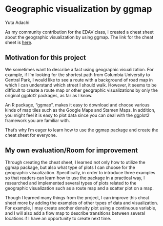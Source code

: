 # Geographic visualization by ggmap

Yuta Adachi

As my community contribution for the EDAV class, I created a cheat sheet about the geographic visualization by using ggmap.
The link for the cheat sheet is [here](https://github.com/Yuta555/ggmap_cheatsheet/blob/main/ggmap_cheatsheet.pdf).

## Motivation for this project

We sometimes want to describe a fact using geographic visualization. For example, if I'm looking for the shortest path from Columbia University to Central Park, I would like to see a route with a background of road map in which I can understand which street I should walk. However, it seems to be difficult to create a route map or other geographic visualizations by only the original ggplot2 packages, as far as I know.

An R package, "ggmap", makes it easy to download and choose various kinds of map tiles such as the Google Maps and Stamen Maps. In addition, you might feel it is easy to plot data since you can deal with the ggplot2 framework you are familiar with.

That's why I'm eager to learn how to use the ggmap package and create the cheat sheet for everyone.

## My own evaluation/Room for improvement

Through creating the cheat sheet, I learned not only how to utilize the ggmap package, but also what type of plots I can choose for the geographic visualization. Specifically, in order to introduce three examples so that readers can learn how to use the package in a practical way, I researched and implemented several types of plots related to the geographic visualization such as a route map and a scatter plot on a map.

Though I learned many things from the project, I can improve this cheat sheet more by adding the examples of other types of data and visualization. For example, I may create another density plot using a continuous variable, and I will also add a flow map to describe transitions between several locations if I have an opportunity to create next time.
